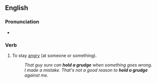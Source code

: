 ==English==

===Pronunciation===
* {{audio|en-au-hold a grudge.ogg|Audio (AU)|lang=en}}

===Verb===
{{en-verb|head=[[hold]] [[a]] [[grudge]] (against)|holds a grudge|holding a grudge|held a grudge}}

# {{lb|en|idiomatic}} To stay [[angry]] (at someone or something).
#: ''That guy sure can '''hold a grudge''' when something goes wrong.''
#: ''I made a mistake. That's not a good reason to '''hold a grudge''' against me.''